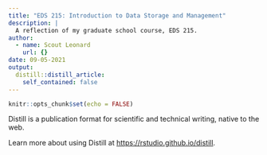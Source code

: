 ```yaml
---
title: "EDS 215: Introduction to Data Storage and Management"
description: |
  A reflection of my graduate school course, EDS 215.
author:
  - name: Scout Leonard
    url: {}
date: 09-05-2021
output:
  distill::distill_article:
    self_contained: false
---
```



```r
knitr::opts_chunk$set(echo = FALSE)
```



Distill is a publication format for scientific and technical writing, native to the web.

Learn more about using Distill at <https://rstudio.github.io/distill>.


